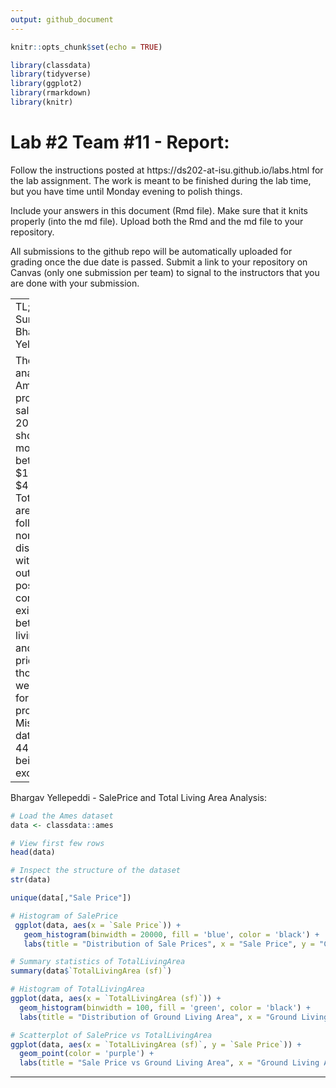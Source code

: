```yaml
---
output: github_document
---
```


<!-- README.md is generated from README.Rmd. Please edit the README.Rmd file -->


```r
knitr::opts_chunk$set(echo = TRUE)

library(classdata)
library(tidyverse)
library(ggplot2)
library(rmarkdown)
library(knitr)
```

# Lab #2 Team #11 - Report:

Follow the instructions posted at https://ds202-at-isu.github.io/labs.html for the lab assignment. The work is meant to be finished during the lab time, but you have time until Monday evening to polish things.

Include your answers in this document (Rmd file). Make sure that it knits properly (into the md file). Upload both the Rmd and the md file to your repository.  

All submissions to the github repo will be automatically uploaded for grading once the due date is passed.
Submit a link to your repository on Canvas (only one submission per team) to signal to the instructors that you are done with your submission.

---
TL;DR Summary - Bhargav Yellepeddi:

The analysis of Ames property sales since 2017 shows most sales between $100K–$400K. Total living area follows a normal distribution, with outliers. A positive correlation exists between living area and sale price, though it weakens for larger properties. Missing data led to 447 rows being excluded.

----------------------------------------------------------------------------------------------------------------------------------------------

Bhargav Yellepeddi - SalePrice and Total Living Area Analysis:

```r
# Load the Ames dataset
data <- classdata::ames
```

```r
# View first few rows
head(data)
```

```r
# Inspect the structure of the dataset
str(data)
```


```r
unique(data[,"Sale Price"])
```


```r
# Histogram of SalePrice
 ggplot(data, aes(x = `Sale Price`)) +
   geom_histogram(binwidth = 20000, fill = 'blue', color = 'black') +   
   labs(title = "Distribution of Sale Prices", x = "Sale Price", y = "Count")
```


```r
# Summary statistics of TotalLivingArea
summary(data$`TotalLivingArea (sf)`)
```


```r
# Histogram of TotalLivingArea
ggplot(data, aes(x = `TotalLivingArea (sf)`)) +
  geom_histogram(binwidth = 100, fill = 'green', color = 'black') +
  labs(title = "Distribution of Ground Living Area", x = "Ground Living Area (sq ft)", y = "Count")
```


```r
# Scatterplot of SalePrice vs TotalLivingArea
ggplot(data, aes(x = `TotalLivingArea (sf)`, y = `Sale Price`)) +
  geom_point(color = 'purple') +
  labs(title = "Sale Price vs Ground Living Area", x = "Ground Living Area (sq ft)", y = "Sale Price")
```
------------------------------------------------------------------------------------------------------------------------------------------------